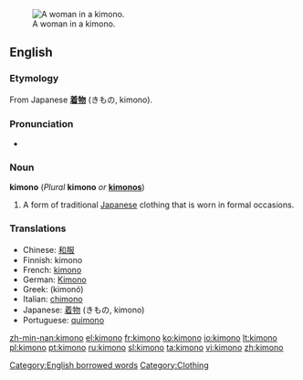 [[Image:Chen Chengpo 1926.jpg|thumb|right|A woman in a kimono.]]
==English==
{{wikipedia}}

===Etymology===
From Japanese '''[[着物]]''' (きもの, kimono).

===Pronunciation===
*{{audio|en-us-kimono.ogg|Audio (US)}}

===Noun===
'''kimono''' (''Plural'' '''kimono''' ''or'' '''[[kimonos]]''')

# A form of traditional [[Japanese]] clothing that is worn in formal occasions.

===Translations===
{{rfc-level|Translations at L3+ (AutoFormat would have corrected level of Translations)}}
*Chinese: [[和服]] {{m}}
*Finnish: kimono
*French: [[kimono]] {{m}}
*German: [[Kimono]] {{m}}
*Greek: {{t|el|κιμονό|n}} (kimonó)
*Italian: [[chimono]] {{m}}
*Japanese: [[着物]] (きもの, kimono)
*Portuguese: [[quimono]] {{m}}

[[Category:English borrowed words]]
[[Category:Clothing]]

[[zh-min-nan:kimono]]
[[el:kimono]]
[[fr:kimono]]
[[ko:kimono]]
[[io:kimono]]
[[lt:kimono]]
[[pl:kimono]]
[[pt:kimono]]
[[ru:kimono]]
[[sl:kimono]]
[[ta:kimono]]
[[vi:kimono]]
[[zh:kimono]]